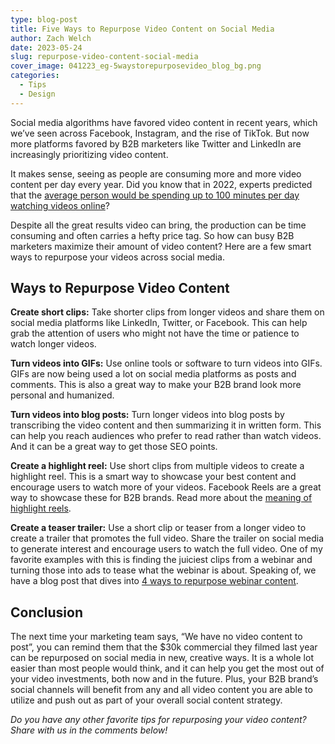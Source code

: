 ```yaml
---
type: blog-post
title: Five Ways to Repurpose Video Content on Social Media
author: Zach Welch
date: 2023-05-24
slug: repurpose-video-content-social-media
cover_image: 041223_eg-5waystorepurposevideo_blog_bg.png
categories:
  - Tips
  - Design
---
```

Social media algorithms have favored video content in recent years, which we’ve seen across Facebook, Instagram, and the rise of TikTok. But now more platforms favored by B2B marketers like Twitter and LinkedIn are increasingly prioritizing video content. 

It makes sense, seeing as people are consuming more and more video content per day every year. Did you know that in 2022, experts predicted that the [average person would be spending up to 100 minutes per day watching videos online](https://brandglue.com/blog/maximize-social-media-video-content-2022-beyond/)? 

Despite all the great results video can bring, the production can be time consuming and often carries a hefty price tag. So how can busy B2B marketers maximize their amount of video content? Here are a few smart ways to repurpose your videos across social media.

## Ways to Repurpose Video Content

**Create short clips:** Take shorter clips from longer videos and share them on social media platforms like LinkedIn, Twitter, or Facebook. This can help grab the attention of users who might not have the time or patience to watch longer videos. 

**Turn videos into GIFs:** Use online tools or software to turn videos into GIFs. GIFs are now being used a lot on social media platforms as posts and comments. This is also a great way to make your B2B brand look more personal and humanized.

**Turn videos into blog posts:** Turn longer videos into blog posts by transcribing the video content and then summarizing it in written form. This can help you reach audiences who prefer to read rather than watch videos. And it can be a great way to get those SEO points. 

**Create a highlight reel:** Use short clips from multiple videos to create a highlight reel. This is a smart way to showcase your best content and encourage users to watch more of your videos. Facebook Reels are a great way to showcase these for B2B brands. Read more about the [meaning of highlight reels](https://blog.milkvideo.com/what-is-the-meaning-of-a-highlight-reel/).

**Create a teaser trailer:** Use a short clip or teaser from a longer video to create a trailer that promotes the full video. Share the trailer on social media to generate interest and encourage users to watch the full video. One of my favorite examples with this is finding the juiciest clips from a webinar and turning those into ads to tease what the webinar is about. Speaking of, we have a blog post that dives into [4 ways to repurpose webinar content](https://brandglue.com/blog/4-ways-to-repurpose-webinar-content-for-your-social-channels/). 

## Conclusion

The next time your marketing team says, “We have no video content to post”, you can remind them that the $30k commercial they filmed last year can be repurposed on social media in new, creative ways. It is a whole lot easier than most people would think, and it can help you get the most out of your video investments, both now and in the future. Plus, your B2B brand’s social channels will benefit from any and all video content you are able to utilize and push out as part of your overall social content strategy.  

*Do you have any other favorite tips for repurposing your video content? Share with us in the comments below!*
